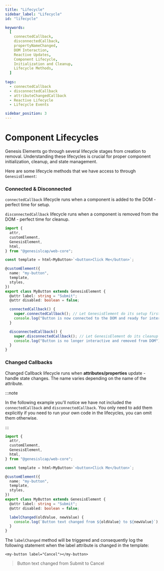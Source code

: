 ```yaml
---
title: "Lifecycle"
sidebar_label: "Lifecycle"
id: "lifecycle"

keywords:
  [
    connectedCallback,
    disconnectedCallback,
    propertyNameChanged,
    DOM Interaction,
    Reactive Updates,
    Component Lifecycle,
    Initialization and Cleanup,
    Lifecycle Methods,
  ]
  
tags:
  - connectedCallback
  - disconnectedCallback
  - attributeChangedCallback
  - Reactive Lifecycle
  - Lifecycle Events

sidebar_position: 3
---
```


# Component Lifecycles

Genesis Elements go through several lifecycle stages from creation to removal. Understanding these lifecycles is crucial for proper component initialization, cleanup, and state management.

Here are some lifecycle methods that we have access to through `GenesisElement`:

### Connected & Disconnected

`connectedCallback` lifecycle runs when a component is added to the DOM - perfect time for setup.

`disconnectedCallback` lifecycle runs when a component is removed from the DOM - perfect time for cleanup.

```typescript
import {
  attr,
  customElement,
  GenesisElement,
  html,
} from "@genesislcap/web-core";

const template = html<MyButton>`<button>Click Me</button>`;

@customElement({
  name: "my-button",
  template,
  styles,
})
export class MyButton extends GenesisElement {
  @attr label: string = "Submit";
  @attr disabled: boolean = false;

  connectedCallback() {
    super.connectedCallback(); // Let GenesisElement do its setup first
    console.log("Button is now connected to the DOM and ready for interaction");
  }

  disconnectedCallback() {
    super.disconnectedCallback(); // Let GenesisElement do its cleanup first
    console.log("Button is no longer interactive and removed from DOM");
  }
}
```

### Changed Callbacks

Changed Callback lifecycle runs when **attributes/properties** update - handle state changes. The name varies depending on the name of the attribute.

:::note

In the following example you'll notice we have not included the `connectedCallback` and `disconnectedCallback`. You only need to add them explicitly if you need to run your own code in the lifecycles, you can omit them otherwise.

:::

```typescript
import {
  attr,
  customElement,
  GenesisElement,
  html,
} from "@genesislcap/web-core";

const template = html<MyButton>`<button>Click Me</button>`;

@customElement({
  name: "my-button",
  template,
  styles,
})
export class MyButton extends GenesisElement {
  @attr label: string = "Submit";
  @attr disabled: boolean = false;

  labelChanged(oldValue, newValue) {
    console.log(`Button text changed from ${oldValue} to ${newValue}`);
  }
}
```

The `labelChanged` method will be triggered and consequently log the following statement when the label attribute is changed in the template:

`<my-button label="Cancel"></my-button>`

> Button text changed from Submit to Cancel
